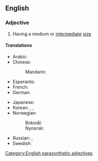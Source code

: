 ==English==

===Adjective===
{{en-adj|-|head=[[medium]]-[[sized]]}}

# Having a medium or [[intermediate]] [[size]]

====Translations====
{{trans-top|having a medium or intermediate size}}
* Arabic: {{t|ar|مُتَوَسِّط الْحَجْم}}
* Chinese:
*: Mandarin: {{t+|cmn|中型|tr=zhōngxíng}}
* Esperanto: {{t|eo|mezgranda}}
* French: {{t|fr|[[de]] [[grandeur]] [[moyenne]]}}
* German: {{t+|de|mittelgroß}}
{{trans-mid}}
* Japanese: {{t+|ja|中型|tr=ちゅうがたの, chūgata no|alt=中型の}}
* Korean: {{t+|ko|[[중간]] [[크기]]의}}, {{t+|ko|중형|alt=중형의}}, {{t+|ko|[[중간]] [[사이즈]]의}}
* Norwegian:
*: Bokmål: {{t|nb|mellomstor}}
*: Nynorsk: {{t|nn|mellomstor}}
* Russian: {{t|ru|сре́днего разме́ра}}, {{t+|ru|сре́дний}}
* Swedish: {{t+|sv|mellanstor}}
{{trans-bottom}}

[[Category:English parasynthetic adjectives]]
{{C|en|Size}}